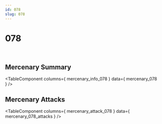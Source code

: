 ```yaml
---
id: 078
slug: 078
---
```



# 078

<div style = {{ display: "flex" }}>
    <Image img={require('@site/static/img/mercenaries/illust/thum_char_view_n_078.jpg')}/>
    <Image img={require('@site/static/img/mercenaries/illust/thum_char_view_o_078.jpg')}/>
</div>

## Mercenary Summary

<TableComponent
  columns={ mercenary_info_078 }
  data={ mercenary_078 }
/>

## Mercenary Attacks

<TableComponent
  columns={ mercenary_attack_078 }
  data={ mercenary_078_attacks }
/>